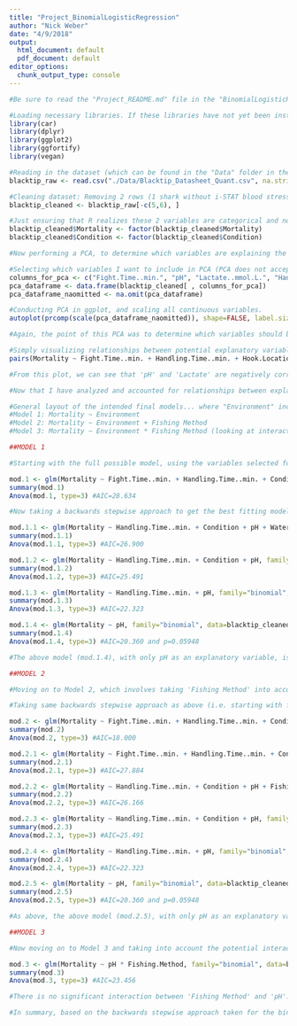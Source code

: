 ```yaml
---
title: "Project_BinomialLogisticRegression"
author: "Nick Weber"
date: "4/9/2018"
output:
  html_document: default
  pdf_document: default
editor_options: 
  chunk_output_type: console
---
```


```r
#Be sure to read the "Project_README.md" file in the "BinomialLogisticRegression_Weber" GitHub repo before completing the below analysis.
```

```r
#Loading necessary libraries. If these libraries have not yet been installed, perform 'install.packages("package name")' before loading the library via 'library(package name)'.
library(car)
library(dplyr)
library(ggplot2)
library(ggfortify)
library(vegan)

#Reading in the dataset (which can be found in the "Data" folder in the GitHub repo).
blacktip_raw <- read.csv("./Data/Blacktip_Datasheet_Quant.csv", na.strings=c("", " ", "NA"))
```

```r
#Cleaning dataset: Removing 2 rows (1 shark without i-STAT blood stress data and 1 shark with no known mortality outcome because tags were removed before release).
blacktip_cleaned <- blacktip_raw[-c(5,6), ]

#Just ensuring that R realizes these 2 variables are categorical and not continuous.
blacktip_cleaned$Mortality <- factor(blacktip_cleaned$Mortality)
blacktip_cleaned$Condition <- factor(blacktip_cleaned$Condition)
```

```r
#Now performing a PCA, to determine which variables are explaining the majority of the variation in the dataset. I have a lot of potential explanatory variables, and I believe weeding down the potential variables via a PCA is more informative than throwing all of the variables into a logistic regression model.

#Selecting which variables I want to include in PCA (PCA does not accept categorical variables).
columns_for_pca <- c("Fight.Time..min.", "pH", "Lactate..mmol.L.", "Handling.Time..min.", "Fork.Length..cm.", "Water.Temp...C.")
pca_dataframe <- data.frame(blacktip_cleaned[ , columns_for_pca])
pca_dataframe_naomitted <- na.omit(pca_dataframe)

#Conducting PCA in ggplot, and scaling all continuous variables. 
autoplot(prcomp(scale(pca_dataframe_naomitted)), shape=FALSE, label.size=3, loadings=TRUE, loadings.label=TRUE, loadings.label.size=3, loadings.colour='black', loadings.label.colour='black', data=blacktip_cleaned, colour='Mortality')

#Again, the point of this PCA was to determine which variables should be included in the logistic regression models. This PCA demonstrates that 'pH' and 'Lactate' are negatively correlated (as expected) and thus competing for the same variation. Thus, it is appropriate to remove one of the two, and I am choosing to remove 'Lactate' in the later analyses. Additionally, 'Handling Time' and 'Fork Length' are positively correlated (which makes sense, larger sharks are handled for longer period of time), and thus also competing for the same variation. For that reason, I am choosing to remove 'Fork Length' in the later analyses. In sum, the results of this PCA suggest to get rid of 2 of 6 variables for the logistic regression, and I am choosing to get rid of 'Lactate' and 'Fork Length'.
```

```r
#Simply visualizing relationships between potential explanatory variables.
pairs(Mortality ~ Fight.Time..min. + Handling.Time..min. + Hook.Location + Fork.Length..cm. + Condition + pH + Lactate..mmol.L. + Water.Temp...C., data=blacktip_raw, na.action=na.omit, panel=panel.smooth)

#From this plot, we can see that 'pH' and 'Lactate' are negatively correlated, and 'Fork Length' is relatively positively correlated with both 'Fight Time' and 'Handling Time' (consistent with the results of the PCA above). 
```

```r
#Now that I have analyzed and accounted for relationships between explanatory variables, I am moving on to the binomial logistic regression, in an attempt to predict for mortality. I am predicting mortality for all sharks combined (i.e. combining sharks caught from shore and sharks caught from charter boats) - with 3 mortalities and 29 survivors. 

#General layout of the intended final models... where "Environment" includes variables such as "Water Temp", "Fight Time", "Handling Time", etc...
#Model 1: Mortality ~ Environment
#Model 2: Mortality ~ Environment + Fishing Method
#Model 3: Mortality ~ Environment * Fishing Method (looking at interaction)
```

```r
##MODEL 1

#Starting with the full possible model, using the variables selected for above, via PCA. However, I am also including the variable 'Condition' here, which is categorical and thus could not be included in the PCA.

mod.1 <- glm(Mortality ~ Fight.Time..min. + Handling.Time..min. + Condition + pH + Water.Temp...C., family="binomial", data=blacktip_cleaned) #"Logit" is the default model when family is "binomial".
summary(mod.1)
Anova(mod.1, type=3) #AIC=28.634

#Now taking a backwards stepwise approach to get the best fitting model (i.e. removing the least significant variable at each step)...

mod.1.1 <- glm(Mortality ~ Handling.Time..min. + Condition + pH + Water.Temp...C., family="binomial", data=blacktip_cleaned)
summary(mod.1.1)
Anova(mod.1.1, type=3) #AIC=26.900

mod.1.2 <- glm(Mortality ~ Handling.Time..min. + Condition + pH, family="binomial", data=blacktip_cleaned)
summary(mod.1.2)
Anova(mod.1.2, type=3) #AIC=25.491

mod.1.3 <- glm(Mortality ~ Handling.Time..min. + pH, family="binomial", data=blacktip_cleaned)
summary(mod.1.3)
Anova(mod.1.3, type=3) #AIC=22.323

mod.1.4 <- glm(Mortality ~ pH, family="binomial", data=blacktip_cleaned)
summary(mod.1.4)
Anova(mod.1.4, type=3) #AIC=20.360 and p=0.05948

#The above model (mod.1.4), with only pH as an explanatory variable, is the best fitting model based on AIC scores.
```

```r
##MODEL 2

#Moving on to Model 2, which involves taking 'Fishing Method' into account (i.e. determining if shore-based vs. charter-based affects mortality).

#Taking same backwards stepwise approach as above (i.e. starting with full possible model and removing the least significant variable at each step). Again, only real difference between this model and the model above is that I am now taking 'Fishing Method' into account.

mod.2 <- glm(Mortality ~ Fight.Time..min. + Handling.Time..min. + Condition + pH + Water.Temp...C. + Fishing.Method, family="binomial", data=blacktip_cleaned) 
summary(mod.2)
Anova(mod.2, type=3) #AIC=18.000

mod.2.1 <- glm(Mortality ~ Fight.Time..min. + Handling.Time..min. + Condition + pH + Fishing.Method, family="binomial", data=blacktip_cleaned)
summary(mod.2.1)
Anova(mod.2.1, type=3) #AIC=27.884

mod.2.2 <- glm(Mortality ~ Handling.Time..min. + Condition + pH + Fishing.Method, family="binomial", data=blacktip_cleaned)
summary(mod.2.2)
Anova(mod.2.2, type=3) #AIC=26.166

mod.2.3 <- glm(Mortality ~ Handling.Time..min. + Condition + pH, family="binomial", data=blacktip_cleaned)
summary(mod.2.3)
Anova(mod.2.3, type=3) #AIC=25.491

mod.2.4 <- glm(Mortality ~ Handling.Time..min. + pH, family="binomial", data=blacktip_cleaned)
summary(mod.2.4)
Anova(mod.2.4, type=3) #AIC=22.323

mod.2.5 <- glm(Mortality ~ pH, family="binomial", data=blacktip_cleaned)
summary(mod.2.5)
Anova(mod.2.5, type=3) #AIC=20.360 and p=0.05948

#As above, the above model (mod.2.5), with only pH as an explanatory variable, is the best fitting model based on AIC scores. The full model (mod.2) actually has a lower AIC score (18.000), but because this model has so many explanatory variables, I believe the final model (mod.2.5) with only pH as an explanatory variable is more informative and biologically meaningful. 
```

```r
##MODEL 3

#Now moving on to Model 3 and taking into account the potential interaction between 'Fishing Method' and 'pH'.

mod.3 <- glm(Mortality ~ pH * Fishing.Method, family="binomial", data=blacktip_cleaned) 
summary(mod.3)
Anova(mod.3, type=3) #AIC=23.456

#There is no significant interaction between 'Fishing Method' and 'pH'. 
```

```r
#In summary, based on the backwards stepwise approach taken for the binomial logistic regression models, the variable 'pH' is the best predictor for whether or not a shark will survive post-release. To bring the analysis full circle, this result is not surprising when looking back at the PCA that was run initially - 2 of the 3 known mortalities fall almost exactly onto the axis of variation explained by 'pH'. 
```
